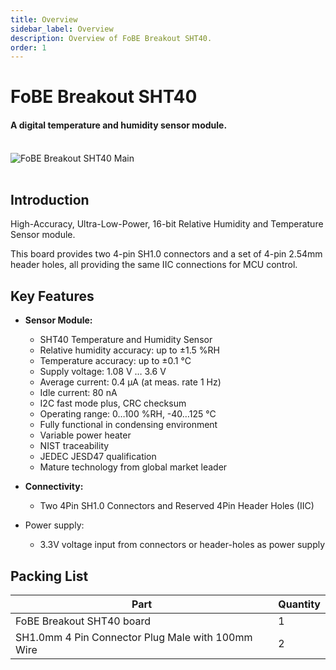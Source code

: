 ```yaml
---
title: Overview
sidebar_label: Overview
description: Overview of FoBE Breakout SHT40.
order: 1
---
```


# FoBE Breakout SHT40

#### A digital temperature and humidity sensor module.

<br/>
<div style={{ textAlign: 'center' }}>
  <img src="/img/products/f2202-1.main.png" alt="FoBE Breakout SHT40 Main" style={{ width: '80%', height: 'auto' }} />
</div>
<br/>

## Introduction

High-Accuracy, Ultra-Low-Power, 16-bit Relative Humidity and Temperature Sensor module.

This board provides two 4-pin SH1.0 connectors and a set of 4-pin 2.54mm header holes, all providing the same IIC connections for MCU control.

## Key Features

*   **Sensor Module:**
    *   SHT40 Temperature and Humidity Sensor
    *   Relative humidity accuracy: up to ±1.5 %RH
    *   Temperature accuracy: up to ±0.1 °C
    *   Supply voltage: 1.08 V … 3.6 V
    *   Average current: 0.4 µA (at meas. rate 1 Hz)
    *   Idle current: 80 nA
    *   I2C fast mode plus, CRC checksum
    *   Operating range: 0…100 %RH, -40…125 °C
    *   Fully functional in condensing environment
    *   Variable power heater
    *   NIST traceability
    *   JEDEC JESD47 qualification
    *   Mature technology from global market leader

*   **Connectivity:**
    *   Two 4Pin SH1.0 Connectors and Reserved 4Pin Header Holes (IIC)

*   Power supply: 
    - 3.3V voltage input from connectors or header-holes as power supply

## Packing List

|Part                           |Quantity |
|-------------------------------|---------|
|FoBE Breakout SHT40 board |1        |
|SH1.0mm 4 Pin Connector Plug Male with 100mm Wire  |2        |